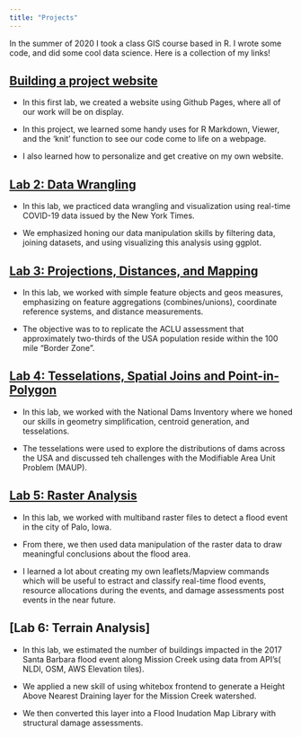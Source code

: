 ```yaml
---
title: "Projects"
---
```


In the summer of 2020 I took a class GIS course based in R. I wrote some code, and did some cool data science. Here is a collection of my links! 

## [Building a project website](https://github.com/Johannayala-vargas/Johannayala-vargas.github.io)

- In this first lab, we created a website using Github Pages, where all of our work will be on display.

- In this project, we learned some handy uses for R Markdown, Viewer, and the ‘knit’ function to see our code come to life on a webpage.

- I also learned how to personalize and get creative on my own website.

## [Lab 2: Data Wrangling](https://johannayala-vargas.github.io/docs/lab-02.html)

- In this lab, we practiced data wrangling and visualization using real-time COVID-19 data issued by the New York Times.

- We emphasized honing our data manipulation skills by filtering data, joining datasets, and using visualizing this analysis using ggplot. 

## [Lab 3: Projections, Distances, and Mapping](https://johannayala-vargas.github.io/docs/lab3.html)

- In this lab, we worked with simple feature objects and geos measures, emphasizing on feature aggregations (combines/unions), coordinate reference systems, and distance measurements. 

- The objective was to to replicate the ACLU assessment that approximately two-thirds of the USA population reside within the 100 mile "Border Zone". 

## [Lab 4: Tesselations, Spatial Joins and Point-in-Polygon](https://johannayala-vargas.github.io/docs/Lab-4.html)

- In this lab, we worked with the National Dams Inventory where we honed our skills in geometry simplification, centroid generation, and tesselations. 

- The tesselations were used to explore the distributions of dams across the USA and discussed teh challenges with the Modifiable Area Unit Problem (MAUP).

## [Lab 5: Raster Analysis](https://johannayala-vargas.github.io/docs/Lab-5.html)

- In this lab, we worked with multiband raster files to detect a flood event in the city of Palo, Iowa. 

- From there, we then used data manipulation of the raster data to draw meaningful conclusions about the flood area. 

- I learned a lot about creating my own leaflets/Mapview commands which will be useful to estract and classify real-time flood events, resource allocations during the events, and damage assessments post events in the near future. 

## [Lab 6: Terrain Analysis]

- In this lab, we estimated the number of buildings impacted in the 2017 Santa Barbara flood event along Mission Creek using data from API's( NLDI, OSM, AWS Elevation tiles).

- We applied a new skill of using whitebox frontend to generate a Height Above Nearest Draining layer for the Mission Creek watershed.

- We then converted this layer into a Flood Inudation Map Library with structural damage assessments. 
